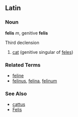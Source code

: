 ==Latin==
===Noun===
'''felis''' ''m'', genitive '''felis'''

Third declension

# [[cat]] (genitive singular of [[feles]])

===Related Terms===
*[[feline]]
*[[felinus]], [[felina]], [[felinum]]

===See Also===
*[[cattus]]
*[[Felis]]